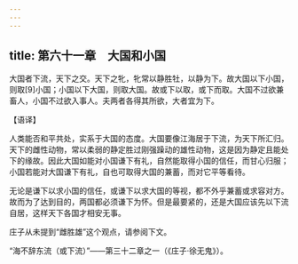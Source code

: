```yaml
---
---
---
```

title: 第六十一章　大国和小国
---




大国者下流，天下之交。天下之牝，牝常以静胜牡，以静为下。故大国以下小国，则取[9]小国；小国以下大国，则取大国。故或下以取，或下而取。大国不过欲兼畜人，小国不过欲入事人。夫两者各得其所欲，大者宜为下。

【语译】

人类能否和平共处，实系于大国的态度。大国要像江海居于下流，为天下所汇归。天下的雌性动物，常以柔弱的静定胜过刚强躁动的雄性动物，这是因为静定且能处下的缘故。因此大国如能对小国谦下有礼，自然能取得小国的信任，而甘心归服；小国若能对大国谦下有礼，自也可取得大国的兼蓄，而对它平等看待。

无论是谦下以求小国的信任，或谦下以求大国的等视，都不外乎兼蓄或求容对方。故而为了达到目的，两国都必须谦下为怀。但是最要紧的，还是大国应该先以下流自居，这样天下各国才相安无事。

庄子从未提到“雌胜雄”这个观点，请参阅下文。

“海不辞东流（或下流）”——第三十二章之一（《庄子·徐无鬼》）。
